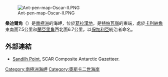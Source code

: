 [[Image:Ant-pen-map-Oscar-II.PNG|thumb]]

'''桑迪爾角'''（{{lang-bg|нос Сандилх}}）是[[南極洲|南極洲]]的海岬，位於[[葛拉漢地|葛拉漢地]]，是[[特帕瓦嶺|特帕瓦嶺]]的東端，處於[[卡利納角|卡利納角]]東南面7.5公里和[[蘭亞里角|蘭亞里角]]西北面6.7公里，以[[保加利亞|保加利亞]]統治者命名。

{{coord|65|29|55|S|61|56|17|W|display=title}}

==外部連結==
* [https://data.aad.gov.au/aadc/gaz/scar/display_name.cfm?gaz_id=137535 Sandilh Point.] {{Wayback|url=https://data.aad.gov.au/aadc/gaz/scar/display_name.cfm?gaz_id=137535 |date=20131004215520 }} SCAR Composite Antarctic Gazetteer.

{{DEFAULTSORT:Sandilh Point}}
[[Category:南極洲海岬|Category:南極洲海岬]]
[[Category:奧斯卡二世海岸|Category:奧斯卡二世海岸]]


{{OscarIICoast-geo-stub}}